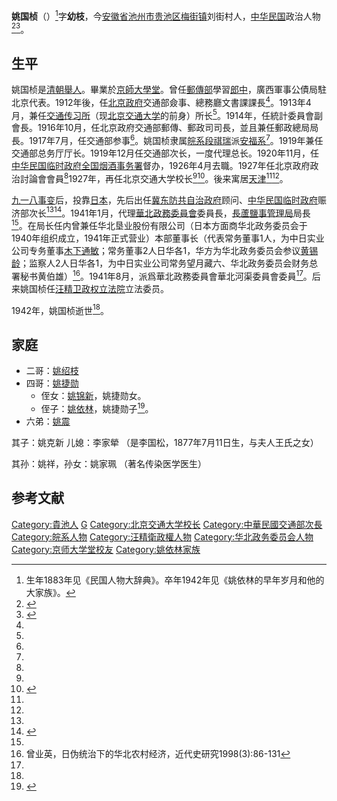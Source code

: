 '''姚国桢'''（{{bd|1883年||1942年|}}）<ref>生年1883年见《民国人物大辞典》。卒年1942年见《姚依林的早年岁月和他的大家族》。</ref>字'''幼枝'''，今[[安徽省|安徽省]][[池州市|池州市]][[贵池区|贵池区]][[梅街镇|梅街镇]]刘街村人，[[中华民国|中华民国]]政治人物<ref name="yaoyl">{{Cite web|title=姚依林的早年岁月和他的大家族|url=http://dangshi.people.com.cn/GB/85038/10313886.html|author=水新营、支锐|publisher=党史纵览2009年第8期|accessdate=2017-03-14|archive-date=2017-06-08|archive-url=https://web.archive.org/web/20170608195350/http://dangshi.people.com.cn/GB/85038/10313886.html|dead-url=no}}</ref><ref name="xu">{{Cite book|author=徐友春 主编|title=民国人物大辞典|publisher=河北人民出版社|date=1991年}}</ref>。

==生平==
姚国桢是[[清朝|清朝]][[舉人|舉人]]。畢業於[[京師大學堂|京師大學堂]]。曾任[[郵傳部|郵傳部]]學習[[郎中_(官职)|郎中]]，廣西軍事公債局駐北京代表。1912年後，任[[北洋政府|北京政府]]交通部僉事、總務廳文書課課長<ref name="xu" />。1913年4月，兼任[[交通传习所|交通传习所]]（现[[北京交通大学|北京交通大学]]的前身）所长<ref name="yaoyl" />。1914年，任統計委員會副會長。1916年10月，任北京政府交通部郵傳、郵政司司長，並且兼任郵政總局局長。1917年7月，任交通部参事<ref name="xu" />。姚国桢隶属[[皖系|皖系]][[段祺瑞|段祺瑞]]派[[安福系|安福系]]<ref name="yaoyl" />。1919年兼任交通部总务厅厅长。1919年12月任交通部次长，一度代理总长。1920年11月，任[[中華民國臨時政府_(段祺瑞)|中华民国临时政府]][[全国烟酒事务署|全国烟酒事务署]]督办，1926年4月去職。1927年任北京政府政治討論會會員<ref name="xu" />1927年，再任北京交通大学校长<ref name="yaoyl" /><ref>{{Cite web|title=姚國楨任交大校長 朱我農已辭職-數位典藏與學習聯合目錄|url=https://catalog.digitalarchives.tw/item/00/07/5e/63.html|accessdate=2020-08-28|work=catalog.digitalarchives.tw|archive-date=2016-03-04|archive-url=https://web.archive.org/web/20160304071819/http://catalog.digitalarchives.tw/item/00/07/5e/63.html|dead-url=no}}</ref>。後来寓居[[天津市|天津]]<ref name="yaoyl" /><ref name="xu" />。

[[九一八事变|九一八事变]]后，投靠[[日本|日本]]，先后出任[[冀东防共自治政府|冀东防共自治政府]]顾问、[[中華民國臨時政府_(1937年－1940年)|中华民国临时政府]]赈济部次长<ref name="yaoyl" /><ref>{{cite news|title=姚依林|url=http://www.tsinghua.edu.cn/publish/chem/481/2010/20101217154732504127821/20101217154732504127821_.html|accessdate=2013-08-16|newspaper=清华大学化学系|archiveurl=https://web.archive.org/web/20121226064928/http://www.tsinghua.edu.cn/publish/chem/481/2010/20101217154732504127821/20101217154732504127821_.html|archivedate=2012-12-26|dead-url=yes}}</ref>。1941年1月，代理[[華北政務委員會|華北政務委員會]]委員長，[[长芦盐务管理局|長蘆鹽事管理局]]局長<ref name="xu" />。在局长任内曾兼任华北垦业股份有限公司（日本方面商华北政务委员会于1940年组织成立，1941年正式营业）本部董事长（代表常务董事1人，为中日实业公司专务董事[[木下通敏|木下通敏]]；常务董事2人日华各1，华方为华北政务委员会参议[[黄锡龄|黄锡龄]]；监察人2人日华各1，为中日实业公司常务望月藏六、华北政务委员会财务总署秘书黄伯雄）<ref>曾业英，日伪统治下的华北农村经济，近代史研究1998(3):86-131</ref>。1941年8月，派爲華北政務委員會華北河渠委員會委員<ref name="xu" />。后来姚国桢任[[汪精卫政权|汪精卫政权]][[立法院_(汪精卫政权)|立法院]]立法委员。

1942年，姚国桢逝世<ref name="yaoyl" />。

==家庭==
*二哥：[[姚绍枝|姚绍枝]]
*四哥：[[姚捷勋|姚捷勋]]
**侄女：[[姚锦新|姚锦新]]，姚捷勋女。
**侄子：[[姚依林|姚依林]]，姚捷勋子<ref>{{cite news|title=“克广同志”在津传奇经历:19岁的天津市委书记|url=http://news.enorth.com.cn/system/2011/05/04/006484041.shtml|accessdate=2013-08-16|newspaper=北方网|archive-date=2014-05-22|archive-url=https://web.archive.org/web/20140522214054/http://news.enorth.com.cn/system/2011/05/04/006484041.shtml|dead-url=no}}</ref>。
*六弟：[[姚震|姚震]]
其子：姚克新 儿媳：李家犖 （是李国松，1877年7月11日生，与夫人王氏之女）

其孙：姚祥，孙女：姚家珮 （著名传染医学医生）

==参考文献==
{{reflist}}
{{姚依林家系}}

{{DEFAULTSORT:Yao姚}}
[[Category:貴池人|Category:貴池人]]
[[Category:姚姓|G]]
[[Category:北京交通大学校长|Category:北京交通大学校长]]
[[Category:中華民國交通部次長|Category:中華民國交通部次長]]
[[Category:皖系人物|Category:皖系人物]]
[[Category:汪精衛政權人物|Category:汪精衛政權人物]]
[[Category:华北政务委员会人物|Category:华北政务委员会人物]]
[[Category:京师大学堂校友|Category:京师大学堂校友]]
[[Category:姚依林家族|Category:姚依林家族]]